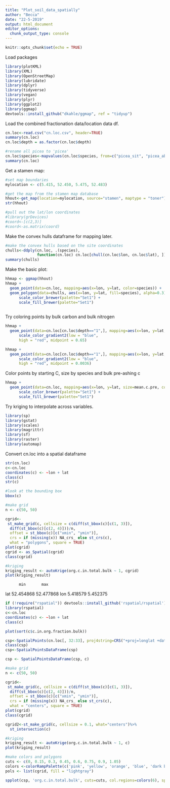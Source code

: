 ```yaml
---
title: "Plot_soil_data_spatially"
author: "Becca"
date: "22-5-2019"
output: html_document
editor_options: 
  chunk_output_type: console
---
```


```r
knitr::opts_chunk$set(echo = TRUE)
```

Load packages
```r
library(plotKML)
library(XML)
library(OpenStreetMap)
library(lubridate)
library(dplyr)
library(tidyverse)
library(vegan)
library(plyr)
library(ggplot2)
library(ggmap)
devtools::install_github("dkahle/ggmap", ref = "tidyup")

```


Load the combined fractionation data/location data df.
```r
cn.loc<-read.csv("cn.loc.csv", header=TRUE)
summary(cn.loc)
cn.loc$depth = as.factor(cn.loc$depth)

#rename all picea to 'picea' 
cn.loc$species<-mapvalues(cn.loc$species, from=c("picea_sit", "picea_ab"), to=c("picea", "picea"))
summary(cn.loc)
```


Get a stamen map:
```r
#set map boundaries
mylocation <- c(5.415, 52.450, 5.475, 52.483) 

#get the map from the stamen map database
hhout<-get_map(location=mylocation, source="stamen", maptype = "toner") 
str(hhout)

#pull out the lat/lon coordinates
#library(grDevices)
#coord<-[c(2,3)]
#coord<-as.matrix(coord)
```


Make the convex hulls dataframe for mapping later.
```r

#make the convex hulls based on the site coordinates
chulls<-ddply(cn.loc, .(species), 
              function(cn.loc) cn.loc[chull(cn.loc$lon, cn.loc$lat), ])
summary(chulls)
```


Make the basic plot:
```r
hhmap <- ggmap(hhout)
hhmap + 
  geom_point(data=cn.loc, mapping=aes(x=lon, y=lat, color=species)) +
  geom_polygon(data=chulls, aes(x=lon, y=lat, fill=species), alpha=0.3) +
      scale_color_brewer(palette="Set1") +
      scale_fill_brewer(palette="Set1") 
  
```


Try coloring points by bulk carbon and bulk nitrogen
```r
hhmap +
  geom_point(data=cn.loc[cn.loc$depth=="1",], mapping=aes(x=lon, y=lat, size=mean.c.pre, color=mean.c.post))  +
      scale_color_gradient2(low = "blue",
      high = "red", midpoint = 0.65)

hhmap +
  geom_point(data=cn.loc[cn.loc$depth=="1",], mapping=aes(x=lon, y=lat, size=mean.n.pre, color=mean.n.post)) + 
      scale_color_gradient2(low = "blue",
      high = "red", midpoint = 0.0036)
```


Color points by starting C, size by species and bulk pre-ashing c
```r
hhmap +
  geom_point(data=cn.loc, mapping=aes(x=lon, y=lat, size=mean.c.pre, color=species)) +
      scale_color_brewer(palette="Set1") +
      scale_fill_brewer(palette="Set1")
```


Try kriging to interpolate across variables.
```r
library(sp)
library(gstat)
library(scales)
library(magrittr)
library(sf)
library(raster)
library(automap)
```


Convert cn.loc into a spatial dataframe
```r
str(cn.loc)
c<-cn.loc
coordinates(c) <- ~lon + lat
class(c)
str(c)

#look at the bounding box
bbox(c)

#make grid
n <- c(50, 50)

cgrid<-
 st_make_grid(c, cellsize = c(diff(st_bbox(c)[c(1, 3)]),
  diff(st_bbox(c)[c(2, 4)]))/n, 
  offset = st_bbox(c)[c("xmin", "ymin")],
  crs = if (missing(x)) NA_crs_ else st_crs(c),
  what = "polygons", square = TRUE)
plot(cgrid)
cgrid <- as_Spatial(cgrid)
class(cgrid)

#kriging
kriging_result <- autoKrige(org.c.in.total.bulk ~ 1, cgrid)
plot(kriging_result)

```

          min       max
lat 52.454868 52.477868
lon  5.418579  5.452375



```r
if (!require("rspatial")) devtools::install_github('rspatial/rspatial')
library(rspatial)
c<-cn.loc
coordinates(c) <- ~lon + lat
class(c)

plot(sort(c$c.in.org.fraction.bulk))

csp<-SpatialPoints(cn.loc[, 32:33], proj4string=CRS("+proj=longlat +datum=NAD83"))
class(csp)
csp<-SpatialPointsDataFrame(csp)

csp <- SpatialPointsDataFrame(csp, c)

#make grid
n <- c(50, 50)

cgrid<-
 st_make_grid(c, cellsize = c(diff(st_bbox(c)[c(1, 3)]),
  diff(st_bbox(c)[c(2, 4)]))/n, 
  offset = st_bbox(c)[c("xmin", "ymin")],
  crs = if (missing(x)) NA_crs_ else st_crs(c),
  what = "centers", square = TRUE)
plot(cgrid)
class(cgrid)

cgrid2<-st_make_grid(c, cellsize = 0.1, what="centers")%>%
  st_intersection(c)

#kriging
kriging_result <- autoKrige(org.c.in.total.bulk ~ 1, c)
plot(kriging_result)

#make colors and polygons
cuts <- c(0, 0.15, 0.3, 0.45, 0.6, 0.75, 0.9, 1.05)
colors <-colorRampPalette(c('pink', 'yellow', 'orange', 'blue', 'dark blue'))
pols <- list(cgrid, fill = "lightgray")

spplot(csp, 'org.c.in.total.bulk', cuts=cuts, col.regions=colors(6), sp.layout=pols)
``` 

